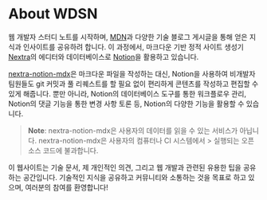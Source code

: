 # About WDSN

웹 개발자 스터디 노트를 시작하며, [MDN](https://developer.mozilla.org/)과 다양한 기술 블로그 게시글을 통해 얻은 지식과 인사이트를 공유하려 합니다. 이 과정에서, 마크다운 기반 정적 사이트 생성기 [Nextra](https://nextra.site/)의 에디터와 데이터베이스로 [Notion](https://notion.so/)을 활용하고 있습니다.

[nextra-notion-mdx](https://github.com/BonhaengLee/nextra-notion-mdx)은 마크다운 파일을 작성하는 대신, Notion을 사용하여 비개발자 팀원들도 git 커밋과 풀 리퀘스트를 할 필요 없이 편리하게 콘텐츠를 작성하고 편집할 수 있게 해줍니다. 뿐만 아니라, Notion의 데이터베이스 도구를 통한 워크플로우 관리, Notion의 댓글 기능을 통한 변경 사항 토론 등, Notion의 다양한 기능을 활용할 수 있습니다.

> **Note**: nextra-notion-mdx은 사용자의 데이터를 읽을 수 있는 서비스가 아닙니다. nextra-notion-mdx은 사용자의 컴퓨터나 CI 시스템에서 > 실행되는 오픈 소스 코드에 불과합니다.

이 웹사이트는 기술 문서, 제 개인적인 의견, 그리고 웹 개발과 관련된 유용한 팁을 공유하는 공간입니다. 기술적인 지식을 공유하고 커뮤니티와 소통하는 것을 목표로 하고 있으며, 여러분의 참여를 환영합니다!
